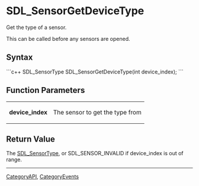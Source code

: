 <!-- pragma section-numbers off -->
<!-- pragma disable-camelcase -->

= SDL_SensorGetDeviceType =
Get the type of a sensor.

This can be called before any sensors are opened.


== Syntax ==
```c++
SDL_SensorType SDL_SensorGetDeviceType(int device_index);
```

== Function Parameters ==
{|
|'''device_index'''
|The sensor to get the type from
|}

== Return Value ==
The [[SDL_SensorType]], or SDL_SENSOR_INVALID if device_index is out of range.

----
[[CategoryAPI]], [[CategoryEvents]]
